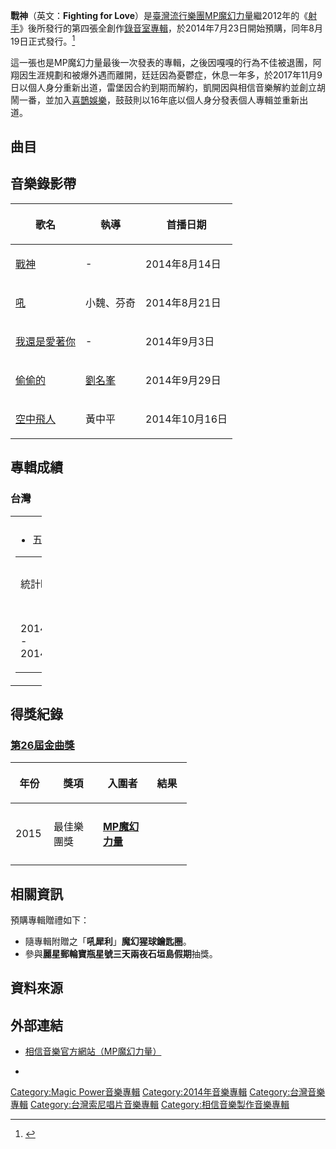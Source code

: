{{Infobox Album
|  Name        = 戰神<br><small>'''Fighting for Love'''
|  Type        = [[錄音室專輯|錄音室專輯]]
|  Artist      = [[MP魔幻力量|MP魔幻力量]]
|  Cover       = MP 4- Fighting for Love.jpg
|  Released    = 2014年8月19日
|  Recorded    = 
|  Genre       = [[華語流行音樂|華語流行音樂]]
|  Length      = 
|  Label       = [[相信音樂|相信音樂]]
|  Producer    = MP魔幻力量
|  Last album  =  [[射手_(專輯)|射手]]<br />（2012年）
|  This album  =  '''戰神'''<br />（2014年）
|  Next album  = －
}}
{{Otheruses|subject=2014年的[[錄音室專輯|錄音室專輯]]|other=能保佑[[戰爭|戰爭]]得勝的[[神祇|神祇]]|戰神}}
{{Main|MP魔幻力量音樂作品列表}}
'''戰神'''（英文：'''Fighting for Love'''）是[[臺灣|臺灣]][[流行樂團|流行樂團]][[MP魔幻力量|MP魔幻力量]]繼2012年的《[[射手_(專輯)|射手]]》後所發行的第四張全創作[[錄音室專輯|錄音室專輯]]，於2014年7月23日開始預購，同年8月19日正式發行。<ref>{{Cite web |url=http://www.bin-music.com/tw/news903.html |title=「電音搖滾第一團」MP魔幻力量全創作專輯《戰神》7/23預購8/19發行 |access-date=2014-07-22 |archive-url=https://web.archive.org/web/20140728020334/http://www.bin-music.com/tw/news903.html |archive-date=2014-07-28 |dead-url=yes }}</ref>

這一張也是MP魔幻力量最後一次發表的專輯，之後因嘎嘎的行為不佳被退團，阿翔因生涯規劃和被爆外遇而離開，廷廷因為憂鬱症，休息一年多，於2017年11月9日以個人身分重新出道，雷堡因合約到期而解約，凱開因與相信音樂解約並創立胡鬧一番，並加入[[喜鵲娛樂|喜鵲娛樂]]，鼓鼓則以16年底以個人身分發表個人專輯並重新出道。

== 曲目 ==
{{Tracklist
| all_writing = '''[[蕭秉治|廷廷]]'''（'''[[蕭秉治|蕭秉治]]'''）
| all_arranger = MP魔幻力量
| all_producer = MP魔幻力量

| title1 = 戰神
| lyrics1 = 廷廷
| music1 = 廷廷
| note1 = 
| longnote1 = 首波主打<br />[[OPEN！_OPEN！|OPEN！ OPEN！]]主題曲
| length1 = 

| title2 = 吼
| lyrics2 = 廷廷
| music2 = 鼓鼓
| note2 = 
| longnote2 = 第二主打<br />[[可口可樂|可口可樂]]《年份瓶2015未來版》主題曲
| length2 = 

| title3 = 空中飛人
| lyrics3 = 廷廷
| music3 = 廷廷
| note3 = 
| longnote3 = 第五主打<br />台灣電影【[[想飛_(2014年電影)|想飛]]】主題曲
| length3 = 

| title4 = 彩虹黑洞
| lyrics4 = 廷廷
| music4 = 廷廷
| note4 = 
| longnote4 = 八大民視戲劇【[[你照亮我星球|你照亮我星球]]】片頭曲
| length4 = 

| title5 = 我還是愛著你
| lyrics5 = 廷廷
| music5 = 廷廷
| note5 = 
| longnote5 = 第三主打<br />三立東森戲劇【[[幸福兌換券|幸福兌換券]]】片尾曲
| length5 = 

| title6 = 偷偷的
| lyrics6 = 廷廷
| music6 = 廷廷
| note6 = 
| longnote6 = 第四主打<br />三立東森戲劇【[[幸福兌換券|幸福兌換券]]】插曲
| length6 = 

| title7 = 我們的主場
| lyrics7 = 廷廷
| music7 = 廷廷
| note7 = 
| longnote7 = 【2014第一屆世界盃 21U棒球錦標賽】主題曲<br/>我們的主場演唱會主題曲
| length7 = 

| title8 = Rock Zombie
| lyrics8 = 廷廷、[[嚴爵|嚴爵]]
| music8 = 廷廷
| note8 = 
| longnote8 = 
| length8 = 

| title9 = 維納斯
| lyrics9 = 廷廷
| music9 = 鼓鼓
| note9 = 
| longnote9 = 
| length9 = 

| title10 = Miss Incredible
| lyrics10 = 廷廷
| music10 = 廷廷
| note10 = 
| longnote10 = 
| length10 = 

| title11 = 天堂之後
| lyrics11 = 廷廷
| music11 = 鼓鼓
| note11 = 
| longnote11 = 
| length11 =
}}

== 音樂錄影帶 ==
{| class="wikitable"
! 歌名 !! 執導 !! 首播日期 
|-
| [https://www.youtube.com/watch?v=Wsvx-t1qFpI 戰神] {{Wayback|url=https://www.youtube.com/watch?v=Wsvx-t1qFpI |date=20201123143925 }} || - || 2014年8月14日
|-
| [https://www.youtube.com/watch?v=ysWcr5X0KZs 吼] {{Wayback|url=https://www.youtube.com/watch?v=ysWcr5X0KZs |date=20191202205914 }} || 小魏、芬奇|| 2014年8月21日
|-
| [https://www.youtube.com/watch?v=Oc_VUUE9MHo 我還是愛著你] {{Wayback|url=https://www.youtube.com/watch?v=Oc_VUUE9MHo |date=20210303092714 }} || - || 2014年9月3日
|-
| [http://www.youtube.com/watch?v=rBCmeVLHrZ4 偷偷的] {{Wayback|url=http://www.youtube.com/watch?v=rBCmeVLHrZ4 |date=20200406090528 }} || [[劉名峯|劉名峯]] || 2014年9月29日
|-
| [http://www.youtube.com/watch?v=DGOhgHRRufU 空中飛人] {{Wayback|url=http://www.youtube.com/watch?v=DGOhgHRRufU |date=20170620213029 }} || 黃中平 || 2014年10月16日
|}

==專輯成績==
===台灣===
{| border="0" cellpadding="5" width="100%"
|----- valign="top"
| width="50%" | || width="50%" | 
|-----
| valign="top" |
*五大唱片
{| class="wikitable"
|- 
| 統計時間 ||週榜 ||  榜名 || 銷售%
|-
|2014/10/24 - 2014/10/30 ||44週 || 1 || 10.23
|}
| valign="top" |
*Ｇ-music
{| class="wikitable"
|- 
| 統計時間 ||週榜 ||  榜名 || 銷售%
|-
|2014/08/15 - 2014/08/21 ||33週 || 一 || 33.97%
|}
|}
==得獎紀錄==
===[[第26屆金曲獎|第26屆金曲獎]] ===
{| class="wikitable" width="70%"
|-align=center
! width="10%"|年份
! width="25%"|獎項
! width="25%"|入圍者
! width="20%"|結果
|- align=center
| rowspan="7"|2015
|- align=center
| 最佳樂團獎
| '''[[MP魔幻力量|MP魔幻力量]]'''
| {{nom}}
|-
|}

== 相關資訊 ==
預購專輯贈禮如下：
* 隨專輯附贈之「'''吼犀利'''」'''魔幻猩球鑰匙圈'''。
* 參與'''麗星郵輪寶瓶星號三天兩夜石垣島假期'''抽獎。

== 資料來源 ==
<references />

== 外部連結 ==
* {{zh-tw}}[https://web.archive.org/web/20130117044123/http://bin-music.com/tw/artist9.html 相信音樂官方網站（MP魔幻力量）]
* {{zh-tw}}{{facebook|MagicPower|MP魔幻力量}}

{{相信音樂}}

[[Category:Magic_Power音樂專輯|Category:Magic Power音樂專輯]]
[[Category:2014年音樂專輯|Category:2014年音樂專輯]]
[[Category:台灣音樂專輯|Category:台灣音樂專輯]]
[[Category:台灣索尼唱片音樂專輯|Category:台灣索尼唱片音樂專輯]]
[[Category:相信音樂製作音樂專輯|Category:相信音樂製作音樂專輯]]